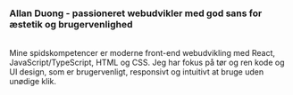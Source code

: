 ### Allan Duong - passioneret webudvikler med god sans for æstetik og brugervenlighed
\
Mine spidskompetencer er moderne front-end webudvikling med React, JavaScript/TypeScript, HTML og CSS. Jeg har fokus på tør og ren kode og UI design, som er brugervenligt, responsivt og intuitivt at bruge uden unødige klik.
